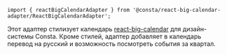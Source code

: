 ```tsx
import { reactBigCalendarAdapter } from '@consta/react-big-calendar-adapter/ReactBigCalendarAdapter';
```

Этот адаптер стилизует календарь [react-big-calendar](https://jquense.github.io/react-big-calendar/examples/?path=/docs/about-big-calendar--page) для дизайн-системы Consta.
Кроме стилей, адаптер добавляет в календарь перевод на русский и возможность посмотреть события за квартал.
